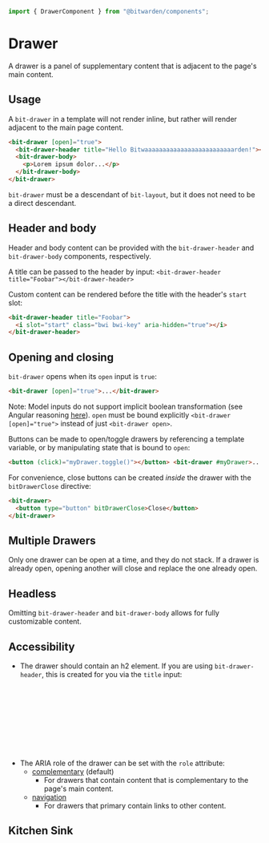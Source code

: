 


<Meta of={stories} />

```ts
import { DrawerComponent } from "@bitwarden/components";
```

# Drawer

A drawer is a panel of supplementary content that is adjacent to the page's main content.

<Primary />

<Controls />

## Usage

A `bit-drawer` in a template will not render inline, but rather will render adjacent to the main
page content.

```html
<bit-drawer [open]="true">
  <bit-drawer-header title="Hello Bitwaaaaaaaaaaaaaaaaaaaaaaaaarden!"></bit-drawer-header>
  <bit-drawer-body>
    <p>Lorem ipsum dolor...</p>
  </bit-drawer-body>
</bit-drawer>
```

`bit-drawer` must be a descendant of `bit-layout`, but it does not need to be a direct descendant.

## Header and body

Header and body content can be provided with the `bit-drawer-header` and `bit-drawer-body`
components, respectively.

A title can be passed to the header by input:
`<bit-drawer-header title="Foobar"></bit-drawer-header>`

Custom content can be rendered before the title with the header's `start` slot:

```html
<bit-drawer-header title="Foobar">
  <i slot="start" class="bwi bwi-key" aria-hidden="true"></i>
</bit-drawer-header>
```

## Opening and closing

`bit-drawer` opens when its `open` input is `true`:

```html
<bit-drawer [open]="true">...</bit-drawer>
```

Note: Model inputs do not support implicit boolean transformation (see Angular reasoning
[here](https://github.com/angular/angular/issues/55166#issuecomment-2032150999)). `open` must be
bound explicitly `<bit-drawer [open]="true">` instead of just `<bit-drawer open>`.

Buttons can be made to open/toggle drawers by referencing a template variable, or by manipulating
state that is bound to `open`:

```html
<button (click)="myDrawer.toggle()"></button> <bit-drawer #myDrawer>...</bit-drawer>
```

For convenience, close buttons can be created _inside_ the drawer with the `bitDrawerClose`
directive:

```html
<bit-drawer>
  <button type="button" bitDrawerClose>Close</button>
</bit-drawer>
```

## Multiple Drawers

Only one drawer can be open at a time, and they do not stack. If a drawer is already open, opening
another will close and replace the one already open.

<Canvas of={stories.MultipleDrawers} />

## Headless

Omitting `bit-drawer-header` and `bit-drawer-body` allows for fully customizable content.

<Canvas of={stories.Headless} />

## Accessibility

- The drawer should contain an h2 element. If you are using `bit-drawer-header`, this is created for
  you via the `title` input:

```html
<bit-drawer>
  <h2 bitTypography="h2">Hello world!</h2>
</bit-drawer>

<!-- or -->

<bit-drawer>
  <bit-drawer-header title="Hello world!"></bit-drawer-header>
</bit-drawer>
```

- The ARIA role of the drawer can be set with the `role` attribute:
  - [complementary](https://developer.mozilla.org/en-US/docs/Web/Accessibility/ARIA/Roles/complementary_role)
    (default)
    - For drawers that contain content that is complementary to the page's main content.
  - [navigation](https://developer.mozilla.org/en-US/docs/Web/Accessibility/ARIA/Roles/navigation_role)
    - For drawers that primary contain links to other content.

## Kitchen Sink

<Canvas of={KitchenSink} autoplay />
